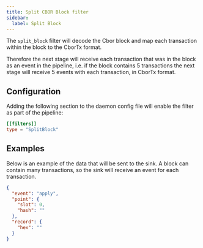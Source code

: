 ```yaml
---
title: Split CBOR Block filter
sidebar: 
  label: Split Block
---
```


The `split_block` filter will decode the Cbor block and map each transaction within the block to the CborTx format.

Therefore the next stage will receive each transaction that was in the block as an event in the pipeline, i.e. if the block contains 5 transactions the next stage will receive 5 events with each transaction, in CborTx format.

## Configuration

Adding the following section to the daemon config file will enable the filter as part of the pipeline:

```toml
[[filters]]
type = "SplitBlock"
```

## Examples

Below is an example of the data that will be sent to the sink. A block can contain many transactions, so the sink will receive an event for each transaction.

```json
{
  "event": "apply",
  "point": {
    "slot": 0,
    "hash": ""
  },
  "record": {
    "hex": ""
  }
}
```
